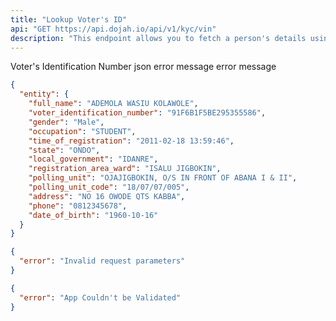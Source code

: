```yaml
---
title: "Lookup Voter's ID"
api: "GET https://api.dojah.io/api/v1/kyc/vin"
description: "This endpoint allows you to fetch a person's details using the Voter's Identification Number of the Individual."
---
```



<ParamField query="vin" type="string" required>
 Voter's Identification Number
</ParamField>



<ResponseField name="200" type="json">
 json
</ResponseField>

<ResponseField name="400" type="Object">
  <Expandable title="properties">
    <ResponseField name="error" type="string">
      error message
    </ResponseField>

  </Expandable>
</ResponseField>

<ResponseField name="401" type="Object">
  <Expandable title="properties">
    <ResponseField name="error" type="string">
      error message
    </ResponseField>

  </Expandable>
</ResponseField>


<ResponseExample>

```json 200
{
  "entity": {
    "full_name": "ADEMOLA WASIU KOLAWOLE",
    "voter_identification_number": "91F6B1F5BE295355586",
    "gender": "Male",
    "occupation": "STUDENT",
    "time_of_registration": "2011-02-18 13:59:46",
    "state": "ONDO",
    "local_government": "IDANRE",
    "registration_area_ward": "ISALU JIGBOKIN",
    "polling_unit": "OJAJIGBOKIN, O/S IN FRONT OF ABANA I & II",
    "polling_unit_code": "18/07/07/005",
    "address": "NO 16 OWODE QTS KABBA",
    "phone": "0812345678",
    "date_of_birth": "1960-10-16"
  }
}
```

```json 400
{
  "error": "Invalid request parameters"
}
```

```json 401
{
  "error": "App Couldn't be Validated"
}
```


</ResponseExample>
